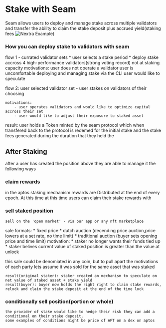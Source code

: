 
# Stake with Seam

Seam allows users to deploy and manage stake across multiple validators
 and transfer the ability to claim the stake deposit plus accrued yield(staking fees
 <Bleed>![Nextra Example](../public/seam-thumbnail.png)</Bleed>)

 ### How you can deploy stake to validators with seam

 flow 1 - currated validator sets
    * user selects a stake period
    * deploy stake accross 4 high-performance validators(strong voting record) not at staking capacity
    motivations: user does not operate a validator
                user is uncomfortable deploying and managing stake via the CLI
                user would like to speculate 

 flow 2: user selected validator set
     - user stakes on validators of their choosing

    motivations: 
        - user operates validators and would like to optimize capital accross their set
        - user would like to adjust their exposure to staked asset


result: user holds a Token minted by the seam protocol which when transfered back 
 to the protocol is redemed for the initial stake and the stake fees generated during the duration 
 that they held the 
 
## After Staking

after a user has created the position above they are able to manage it the following ways

### claim rewards
in the aptos staking mechanism rewards are Distributed at the end of every epoch. At this time
 at this time users can claim their stake rewards with  

 
### sell staked position
    sell on the 'open market' - via our app or any nft marketplace
  sale formats:
                        * fixed price
                        * dutch auction (decending price auction,price lowers at a set rate, no time limit)
                        * traditional auction (buyer sets opening price and time limit)
    motivation:
            * staker no longer wants their funds tied up
            * staker belives current value of staked position is greater than the value at unlock

this sale could be denomiated in any coin,
 but to pull apart the motivations of each party lets assume it was sold for the same asset that was staked

    result(original staker): staker created an mechanism to speculate on net value of staked asset + stake yield
    result(buyer): buyer now holds the right right to claim stake rewards, relock and claim the stake deposit at the end of the time lock


### conditionally sell position(portion or whole)
    the provider of stake would like to hedge their risk they can add a conditional on their stake deposit.
    some examples of conditions might be price of APT on a dex on aptos 


